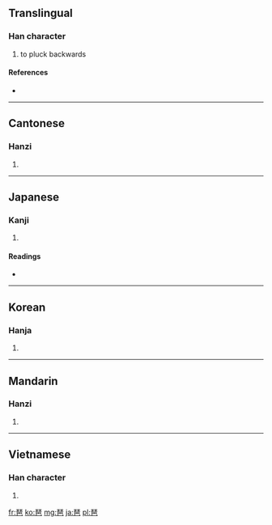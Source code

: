 ==Translingual==

===Han character===
{{Han char|rn=96|rad=玉|as=08|sn=12|four=1171<sub>7</sub>|canj=一土日山 (MGAU)}}

# to pluck backwards

====References====
* {{Han ref|kx=0736.020|dkj=21081|dj=1147.100|hdz=21119.080|uh=7436|ud=29750|bh=B55D|bd=46429}}

----

==Cantonese==

===Hanzi===
{{yue-hanzi|jyut=|y=pa4}}

# {{defn|lang=yue|sort=玉08}}

----

==Japanese==

===Kanji===
{{ja-kanji|grade=|rs=玉08}}

# {{defn|lang=ja|sort=玉08}}

====Readings====
* {{ja-readings|on=[[は]] (ha), [[べ]] (be)|kun=|nanori=}}

----

==Korean==

===Hanja===
{{ko-hanja|hangeul=파|eumhun=|rv=pa|mr=p'a|y=pha}}

# {{defn|lang=ko|sort=玉08}}

----

==Mandarin==

===Hanzi===
{{cmn-hanzi|pin=[[pá]] ([[pa2]])|wg=p'a<sup>2</sup>}}

# {{defn|lang=cmn|sort=玉08}}

----

==Vietnamese==

===Han character===
{{vi-hantu|[[bà]]|rs=玉08}}

# {{defn|lang=vi|sort=玉08}}

[[fr:琶]]
[[ko:琶]]
[[mg:琶]]
[[ja:琶]]
[[pl:琶]]